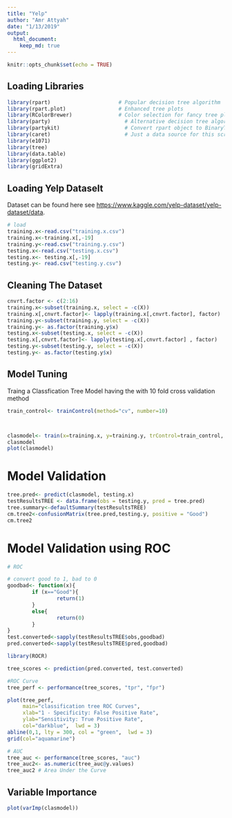 ```yaml
---
title: "Yelp"
author: "Amr Attyah"
date: "1/13/2019"
output: 
  html_document:
    keep_md: true
---
```


```r
knitr::opts_chunk$set(echo = TRUE)
```

## Loading Libraries
```r
library(rpart)				        # Popular decision tree algorithm
library(rpart.plot)			    	# Enhanced tree plots
library(RColorBrewer)			  	# Color selection for fancy tree plot
library(party)					      # Alternative decision tree algorithm
library(partykit)				      # Convert rpart object to BinaryTree
library(caret)					      # Just a data source for this script
library(e1071)
library(tree)
library(data.table)
library(ggplot2)
library(gridExtra)
```


## Loading Yelp Dataselt
Dataset can be found here see <https://www.kaggle.com/yelp-dataset/yelp-dataset/data>.
```r
# load
training.x<-read.csv("training.x.csv")
training.x<-training.x[,-19]
training.y<-read.csv("training.y.csv")
testing.x<-read.csv("testing.x.csv")
testing.x<- testing.x[,-19]
testing.y<- read.csv("testing.y.csv")
```

## Cleaning The Dataset
```r
cnvrt.factor <- c(2:16)
training.x<-subset(training.x, select = -c(X))
training.x[,cnvrt.factor]<- lapply(training.x[,cnvrt.factor], factor)
training.y<-subset(training.y, select = -c(X))
training.y<- as.factor(training.y$x)
testing.x<-subset(testing.x, select = -c(X))
testing.x[,cnvrt.factor]<- lapply(testing.x[,cnvrt.factor] , factor)
testing.y<-subset(testing.y, select = -c(X))
testing.y<- as.factor(testing.y$x)
```

## Model Tuning
Traing a Classfication Tree Model having the with 10 fold cross validation method

```r

train_control<- trainControl(method="cv", number=10)



clasmodel<- train(x=training.x, y=training.y, trControl=train_control, method="rpart")
clasmodel
plot(clasmodel)
```


# Model Validation

```r
tree.pred<- predict(clasmodel, testing.x)
testResultsTREE <- data.frame(obs = testing.y, pred = tree.pred)
tree.summary<-defaultSummary(testResultsTREE)
cm.tree2<-confusionMatrix(tree.pred,testing.y, positive = "Good")
cm.tree2
```

# Model Validation using ROC
```r
# ROC

# convert good to 1, bad to 0
goodbad<- function(x){
        if (x=="Good"){
                return(1)
        }
        else{
                return(0)
        }
}
test.converted<-sapply(testResultsTREE$obs,goodbad) 
pred.converted<-sapply(testResultsTREE$pred,goodbad)

library(ROCR)

tree_scores <- prediction(pred.converted, test.converted)

#ROC Curve
tree_perf <- performance(tree_scores, "tpr", "fpr")

plot(tree_perf,
     main="classification tree ROC Curves",
     xlab="1 - Specificity: False Positive Rate",
     ylab="Sensitivity: True Positive Rate",
     col="darkblue",  lwd = 3)
abline(0,1, lty = 300, col = "green",  lwd = 3)
grid(col="aquamarine")

# AUC
tree_auc <- performance(tree_scores, "auc")
tree_auc2<- as.numeric(tree_auc@y.values)
tree_auc2 # Area Under the Curve
```

## Variable Importance

```r
plot(varImp(clasmodel))
```
